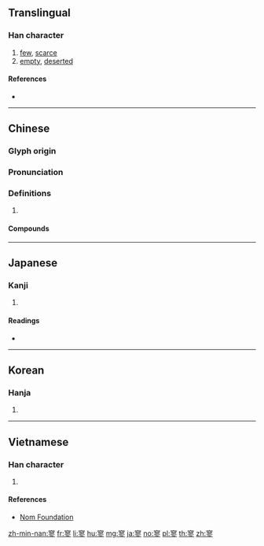 {{character info/new}}
==Translingual==

===Han character===
{{Han char|rn=40|rad=宀|as=11|sn=14|four=30202|canj=JSMH|ids=⿱宀翏}}

# [[few]], [[scarce]]
# [[empty]], [[deserted]]

====References====
* {{Han ref|kx=0291.020|dkj=07292|dj=0575.050|hdz=20951.040|uh=5BE5|ud=23525|bh=B9E9|bd=47593}}

----

==Chinese==
{{zh-forms}}

===Glyph origin===
{{Han etym}}

===Pronunciation===
{{zh-pron
|m=liáo
|c=liu4
|mc=y
|oc=y
|cat=
}}

===Definitions===
{{zh-hanzi}}

# {{rfdef|zh}}

====Compounds====
{{zh-der|寥寥無幾|寥闊|寥寂|寥廓|寥天|寥若晨星|寥落|寥戾|寥寥可數|寥寥|寂寥|泬寥}}

----

==Japanese==

===Kanji===
{{ja-kanji|grade=|rs=宀11}}

# {{defn|lang=ja|sort=宀11}}

====Readings====
* {{ja-readings|on=[[りょう]] (ryō)|kun=[[さびしい]] (sabishii)}}

----

==Korean==

===Hanja===
{{ko-hanja|hangeul=료|rv=ryo|mr=ryo}}

# {{defn|lang=ko|sort=宀11}}

----

==Vietnamese==

===Han character===
{{vi-hantu|liêu|rs=宀11}}

# {{defn|lang=vi|sort=宀11}}

====References====
* [http://nomfoundation.org/common/nom_details.php?codepoint=5be5 Nom Foundation]

[[zh-min-nan:寥]]
[[fr:寥]]
[[li:寥]]
[[hu:寥]]
[[mg:寥]]
[[ja:寥]]
[[no:寥]]
[[pl:寥]]
[[th:寥]]
[[zh:寥]]